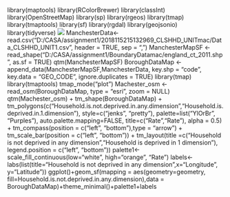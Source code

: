 library(maptools)
library(RColorBrewer)
library(classInt)
library(OpenStreetMap)
library(sp)
library(rgeos)
library(tmap)
library(tmaptools)
library(sf)
library(rgdal)
library(geojsonio)
library(tidyverse)
![](D:/CASA/assignment1/assignment1/assignment1gis.jpg)
ManchesterData<- read.csv("D:/CASA/assignment1/2018115215132969_CLSHHD_UNITmac/Data_CLSHHD_UNIT1.csv", header = TRUE, sep = ",")
ManchesterMapSF <- read_shape("D:/CASA/assignment1/BoundaryDatamac/england_ct_2011.shp", as.sf = TRUE)
qtm(ManchesterMapSF)
BoroughDataMap <- append_data(ManchesterMapSF,ManchesterData, key.shp = "code", key.data = "GEO_CODE", ignore.duplicates = TRUE)
library(tmap)
library(tmaptools)
tmap_mode("plot")
Machester_osm <- read_osm(BoroughDataMap, type = "esri", zoom = NULL)
qtm(Machester_osm) + 
  tm_shape(BoroughDataMap) + 
  tm_polygons(c("Household.is.not.deprived.in.any.dimension","Household.is.deprived.in.1.dimension"), 
        style=c("jenks", "pretty"),
        palette=list("YlOrBr", "Purples"),
        auto.palette.mapping=FALSE,
        title=c("Rate","Rate"),
        alpha = 0.5) + 
  tm_compass(position = c("left", "bottom"),type = "arrow") + 
  tm_scale_bar(position = c("left", "bottom")) +
  tm_layout(title =c("Household is not deprived in any dimension","Household is deprived in 1 dimension"), legend.position = c("left", "bottom"))
palette1<-scale_fill_continuous(low="white", high="orange", "Rate")
labels<-labs(list(title="Household is not deprived in any dimension",x="Longitude", y="Latitude"))
ggplot()+geom_sf(mapping = aes(geometry=geometry, fill=Household.is.not.deprived.in.any.dimension),data = BoroughDataMap)+theme_minimal()+palette1+labels